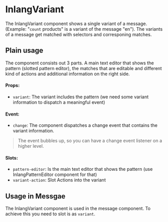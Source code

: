  
 
<Meta of={InlangVariant} />
 
# InlangVariant
 
The InlangVariant component shows a single variant of a message. (Example: "`count` products" is a variant of the message "en"). The variants of a message get matched with selectors and corresponing matches.

## Plain usage

The component consists out 3 parts. A main text editor that shows the pattern (slotted pattern editor), the matches that are editable and different kind of actions and additional information on the right side.

#### Props:

- `variant`: The variant includes the pattern (we need some variant information to dispatch a meaningful event)

<Canvas of={InlangVariant.Example} />

#### Event:

- `change`: The component dispatches a change event that contains the variant information.

> The event bubbles up, so you can have a change event listener on a higher level.

#### Slots:

- `pattern-editor`: Is the main text editor that shows the pattern (use InlangPatternEditor component for that)
- `variant-action`: Slot Actions into the variant

## Usage in Messgae

The InlangVariant component is used in the message component. To achieve this you need to slot is as `variant`.

<Canvas of={InlangVariant.VariantInMessage} />
